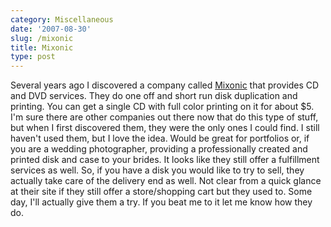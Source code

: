 ```yaml
---
category: Miscellaneous
date: '2007-08-30'
slug: /mixonic
title: Mixonic
type: post
---
```



Several years ago I discovered a company called
[Mixonic](http://www.mixonic.com/) that provides CD and DVD
services. They do one off and short run disk duplication and
printing. You can get a single CD with full color printing on it
for about $5. I'm sure there are other companies out there now that
do this type of stuff, but when I first discovered them, they were
the only ones I could find. I still haven't used them, but I love
the idea. Would be great for portfolios or, if you are a wedding
photographer, providing a professionally created and printed disk
and case to your brides. It looks like they still offer a
fulfillment services as well. So, if you have a disk you would like
to try to sell, they actually take care of the delivery end as
well. Not clear from a quick glance at their site if they still
offer a store/shopping cart but they used to. Some day, I'll
actually give them a try. If you beat me to it let me know how they
do.
